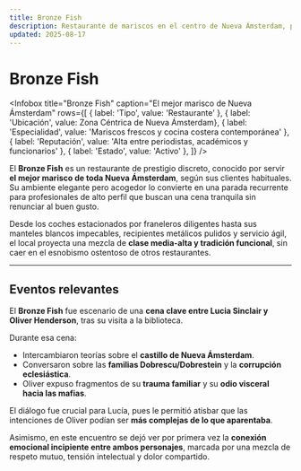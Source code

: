 ```yaml
---
title: Bronze Fish
description: Restaurante de mariscos en el centro de Nueva Ámsterdam, punto de encuentro clave entre Lucía Sinclair y Oliver Henderson.
updated: 2025-08-17
---
```



# Bronze Fish

<Infobox
  title="Bronze Fish"
  caption="El mejor marisco de Nueva Ámsterdam"
  rows={[
    { label: 'Tipo', value: 'Restaurante' },
    { label: 'Ubicación', value: <Link to="/CrSaSo/lugares/Nueva%20Ámsterdam">Zona Céntrica de Nueva Ámsterdam</Link>},
    { label: 'Especialidad', value: 'Mariscos frescos y cocina costera contemporánea' },
    { label: 'Reputación', value: 'Alta entre periodistas, académicos y funcionarios' },
    { label: 'Estado', value: 'Activo' },
  ]}
/>

El **Bronze Fish** es un restaurante de prestigio discreto, conocido por servir **el mejor marisco de toda <Link to="/CrSaSo/lugares/Nueva%20Ámsterdam">Nueva Ámsterdam</Link>**, según sus clientes habituales. Su ambiente elegante pero acogedor lo convierte en una parada recurrente para profesionales de alto perfil que buscan una cena tranquila sin renunciar al buen gusto.  

Desde los coches estacionados por franeleros diligentes hasta sus manteles blancos impecables, recipientes metálicos pulidos y servicio ágil, el local proyecta una mezcla de **clase media-alta y tradición funcional**, sin caer en el esnobismo ostentoso de otros restaurantes.

---

## Eventos relevantes

El **Bronze Fish** fue escenario de una **cena clave entre <Link to="/CrSaSo/personajes/Lucia%20Sinclair">Lucia Sinclair</Link> y <Link to="/CrSaSo/personajes/Oliver%20Henderson">Oliver Henderson</Link>**, tras su visita a la biblioteca.  

Durante esa cena:  
- Intercambiaron teorías sobre el **castillo de Nueva Ámsterdam**.  
- Conversaron sobre las **familias Dobrescu/Dobrestein** y la **corrupción eclesiástica**.  
- Oliver expuso fragmentos de su **trauma familiar** y su **odio visceral hacia las mafias**.  

El diálogo fue crucial para Lucía, pues le permitió atisbar que las intenciones de Oliver podían ser **más complejas de lo que aparentaba**.  

Asimismo, en este encuentro se dejó ver por primera vez la **conexión emocional incipiente entre ambos personajes**, marcada por una mezcla de respeto mutuo, tensión intelectual y dolor compartido.
